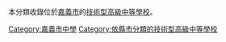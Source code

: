 本分類收錄位於[[嘉義市|嘉義市]]的[[技術型高級中等學校|技術型高級中等學校]]。

[[Category:嘉義市中學|Category:嘉義市中學]]
[[Category:依縣市分類的技術型高級中等學校|Category:依縣市分類的技術型高級中等學校]]